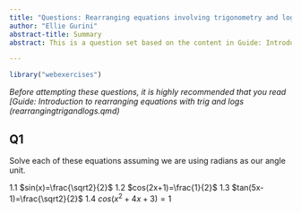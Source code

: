 ```yaml
---
title: "Questions: Rearranging equations involving trigonometry and logarithms"
author: "Ellie Gurini"
abstract-title: Summary
abstract: This is a question set based on the content in Guide: Introduction to rearranging equations involving trigonometry and logarithms. It's intended to be completed after having read that, and there is an answer sheet to match this question set. Note that answers are vague, as questions are based off of examples in the guide.

---
```


```r
library("webexercises")
```

*Before attempting these questions, it is highly recommended that you read [Guide: Introduction to rearranging equations with trig and logs (rearrangingtrigandlogs.qmd)*

## Q1 {-}

Solve each of these equations assuming we are using radians as our angle unit.

1.1 $sin(x)=\frac{\sqrt2}{2}$ 
1.2 $cos(2x+1)=\frac{1}{2}$
1.3 $tan(5x-1)=\frac{\sqrt2}{2}$
1.4 $cos(x^2+4x+3)=1$


